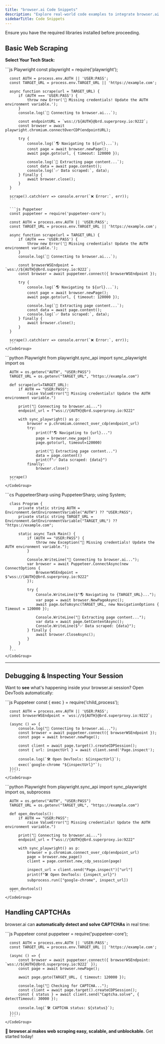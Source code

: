 ```yaml
---
title: "browser.ai Code Snippets"
description: "Explore real-world code examples to integrate browser.ai with Playwright, Puppeteer, and Selenium."
sidebarTitle: Code Snippets
---
```


<Warning>
  Ensure you have the required libraries installed before proceeding.
</Warning>

## Basic Web Scraping

**Select Your Tech Stack:**

<Tabs>
  <Tab title="Node.js">
    <CodeGroup>
      ```js Playwright
      const playwright = require('playwright');

      const AUTH = process.env.AUTH || 'USER:PASS';
      const TARGET_URL = process.env.TARGET_URL || 'https://example.com';

      async function scrape(url = TARGET_URL) {
          if (AUTH === 'USER:PASS') {
              throw new Error('🔑 Missing credentials! Update the AUTH environment variable.');
          }
          console.log(`🚀 Connecting to browser.ai...`);
          
          const endpointURL = `wss://${AUTH}@brd.superproxy.io:9222`;
          const browser = await playwright.chromium.connectOverCDP(endpointURL);

          try {
              console.log(`🌎 Navigating to ${url}...`);
              const page = await browser.newPage();
              await page.goto(url, { timeout: 120000 });

              console.log(`📄 Extracting page content...`);
              const data = await page.content();
              console.log(`✅ Data scraped:`, data);
          } finally {
              await browser.close();
          }
      }

      scrape().catch(err => console.error(`❌ Error:`, err));
      ```

      ```js Puppeteer
      const puppeteer = require('puppeteer-core');

      const AUTH = process.env.AUTH || 'USER:PASS';
      const TARGET_URL = process.env.TARGET_URL || 'https://example.com';

      async function scrape(url = TARGET_URL) {
          if (AUTH === 'USER:PASS') {
              throw new Error('🔑 Missing credentials! Update the AUTH environment variable.');
          }
          console.log(`🚀 Connecting to browser.ai...`);

          const browserWSEndpoint = `wss://${AUTH}@brd.superproxy.io:9222`;
          const browser = await puppeteer.connect({ browserWSEndpoint });

          try {
              console.log(`🌎 Navigating to ${url}...`);
              const page = await browser.newPage();
              await page.goto(url, { timeout: 120000 });

              console.log(`📄 Extracting page content...`);
              const data = await page.content();
              console.log(`✅ Data scraped:`, data);
          } finally {
              await browser.close();
          }
      }

      scrape().catch(err => console.error(`❌ Error:`, err));
      ```
    </CodeGroup>
  </Tab>

  <Tab title="Python">
    <CodeGroup>
      ```python Playwright
      from playwright.sync_api import sync_playwright
      import os

      AUTH = os.getenv("AUTH", "USER:PASS")
      TARGET_URL = os.getenv("TARGET_URL", "https://example.com")

      def scrape(url=TARGET_URL):
          if AUTH == "USER:PASS":
              raise ValueError("🔑 Missing credentials! Update the AUTH environment variable.")

          print("🚀 Connecting to browser.ai...")
          endpoint_url = f"wss://{AUTH}@brd.superproxy.io:9222"

          with sync_playwright() as p:
              browser = p.chromium.connect_over_cdp(endpoint_url)
              try:
                  print(f"🌎 Navigating to {url}...")
                  page = browser.new_page()
                  page.goto(url, timeout=120000)

                  print("📄 Extracting page content...")
                  data = page.content()
                  print(f"✅ Data scraped: {data}")
              finally:
                  browser.close()

      scrape()
      ```
    </CodeGroup>
  </Tab>

  <Tab title="C#">
    <CodeGroup>
      ```cs PuppeteerSharp
      using PuppeteerSharp;
      using System;

      class Program {
          private static string AUTH = Environment.GetEnvironmentVariable("AUTH") ?? "USER:PASS";
          private static string TARGET_URL = Environment.GetEnvironmentVariable("TARGET_URL") ?? "https://example.com";

          static async Task Main() {
              if (AUTH == "USER:PASS") {
                  throw new Exception("🔑 Missing credentials! Update the AUTH environment variable.");
              }

              Console.WriteLine("🚀 Connecting to browser.ai...");
              var browser = await Puppeteer.ConnectAsync(new ConnectOptions {
                  BrowserWSEndpoint = $"wss://{AUTH}@brd.superproxy.io:9222"
              });

              try {
                  Console.WriteLine($"🌎 Navigating to {TARGET_URL}...");
                  var page = await browser.NewPageAsync();
                  await page.GoToAsync(TARGET_URL, new NavigationOptions { Timeout = 120000 });

                  Console.WriteLine("📄 Extracting page content...");
                  var data = await page.GetContentAsync();
                  Console.WriteLine($"✅ Data scraped: {data}");
              } finally {
                  await browser.CloseAsync();
              }
          }
      }
      ```
    </CodeGroup>
  </Tab>
</Tabs>

***

## Debugging & Inspecting Your Session

Want to **see** what's happening inside your browser.ai session? Open DevTools automatically:

<Tabs>
  <Tab title="Node.js">
    <CodeGroup>
      ```js Puppeteer
      const { exec } = require('child_process');

      const AUTH = process.env.AUTH || 'USER:PASS';
      const browserWSEndpoint = `wss://${AUTH}@brd.superproxy.io:9222`;

      (async () => {
          console.log("🚀 Connecting to browser.ai...");
          const browser = await puppeteer.connect({ browserWSEndpoint });
          const page = await browser.newPage();
          
          const client = await page.target().createCDPSession();
          const { url: inspectUrl } = await client.send('Page.inspect');
          
          console.log(`🛠 Open DevTools: ${inspectUrl}`);
          exec(`google-chrome "${inspectUrl}"`);
      })();
      ```
    </CodeGroup>
  </Tab>

  <Tab title="Python">
    <CodeGroup>
      ```python Playwright
      from playwright.sync_api import sync_playwright
      import os, subprocess

      AUTH = os.getenv("AUTH", "USER:PASS")
      TARGET_URL = os.getenv("TARGET_URL", "https://example.com")

      def open_devtools():
          if AUTH == "USER:PASS":
              raise ValueError("🔑 Missing credentials! Update the AUTH environment variable.")

          print("🚀 Connecting to browser.ai...")
          endpoint_url = f"wss://{AUTH}@brd.superproxy.io:9222"

          with sync_playwright() as p:
              browser = p.chromium.connect_over_cdp(endpoint_url)
              page = browser.new_page()
              client = page.context.new_cdp_session(page)

              inspect_url = client.send("Page.inspect")["url"]
              print(f"🛠 Open DevTools: {inspect_url}")
              subprocess.run(["google-chrome", inspect_url])

      open_devtools()
      ```
    </CodeGroup>
  </Tab>
</Tabs>

## Handling CAPTCHAs

browser.ai can **automatically detect and solve CAPTCHAs** in real time:

<Tabs>
  <Tab title="Node.js">
    <CodeGroup>
      ```js Puppeteer
      const puppeteer = require('puppeteer-core');

      const AUTH = process.env.AUTH || 'USER:PASS';
      const TARGET_URL = process.env.TARGET_URL || 'https://example.com';

      (async () => {
          const browser = await puppeteer.connect({ browserWSEndpoint: `wss://${AUTH}@brd.superproxy.io:9222` });
          const page = await browser.newPage();
          
          await page.goto(TARGET_URL, { timeout: 120000 });

          console.log("🔎 Checking for CAPTCHA...");
          const client = await page.target().createCDPSession();
          const { status } = await client.send("Captcha.solve", { detectTimeout: 30000 });

          console.log(`🛠 CAPTCHA status: ${status}`);
      })();
      ```
    </CodeGroup>
  </Tab>
</Tabs>

🚀 **browser.ai makes web scraping easy, scalable, and unblockable.** Get started today!